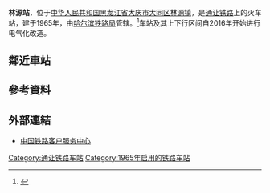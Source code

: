 {{noteTA
|1=zh-cn:始发车次; zh-hk:列車班次;
|2=zh-cn:车次; zh-hk:班次;
}}
{{Infobox China railway station 
|车站名称 = 林源站
|图片 = 
|图片介绍 = 
|其他名称 = 
|车站拼音 = Linyuan
|车站英文名称 = Linyuan Railway Station
|车站代码 = 56987<ref>{{cite book|title=中华人民共和国铁路车站代码（GB/T 10302-2010）|publisher=中国标准出版社|year=2010|isbn=155066140495|ignore-isbn-error=true|pages=36}}</ref>
|电报码 = LYX
|拼音码 = LYU
|车站地址 = [[黑龙江省|黑龙江省]][[大庆市|大庆市]][[大同区_(大庆市)|大同区]][[林源镇|林源镇]]
|归属 = [[哈尔滨铁路局|哈尔滨铁路局]]
|车站等级 = [[三等站_(中铁)|三等站]]
|线路 = [[通让铁路|通让铁路]]
|月台数目 = 
|站台面 = 
|股道数目 = 
|坐标 = 
|网站 = 
}}
'''林源站'''，位于[[中华人民共和国|中华人民共和国]][[黑龙江省|黑龙江省]][[大庆市|大庆市]][[大同区_(大庆市)|大同区]][[林源镇|林源镇]]，是[[通让铁路|通让铁路]]上的火车站，建于1965年，由[[哈尔滨铁路局|哈尔滨铁路局]]管辖。<ref>{{Cite web |url=http://search.huochepiao.com/huochezhan/jieshao/463.htm |title=林源火车站介绍 |access-date=2016-12-30 |archive-date=2017-08-18 |archive-url=https://web.archive.org/web/20170818173236/http://search.huochepiao.com/huochezhan/jieshao/463.htm |dead-url=no }}</ref>车站及其上下行区间自2016年开始进行电气化改造。

==鄰近車站==
{{start rail box}}
{{s-inop|[[八村站|八村站]]}}
{{s-line|[[通让铁路|通让铁路]]}}
{{s-inop|[[创业村站|创业村站]]}}
{{end box}}

==參考資料==
{{reflist}}

==外部連結==
* [http://www.12306.cn/mormhweb/ 中国铁路客户服务中心] {{Wayback|url=http://www.12306.cn/mormhweb/ |date=20180205163941 }}

{{铁路车站小作品}}
{{黑龙江小作品}}
{{通让铁路}}
{{DEFAULTSORT:Linyuan}}
[[Category:通让铁路车站|Category:通让铁路车站]]
[[Category:1965年启用的铁路车站|Category:1965年启用的铁路车站]]